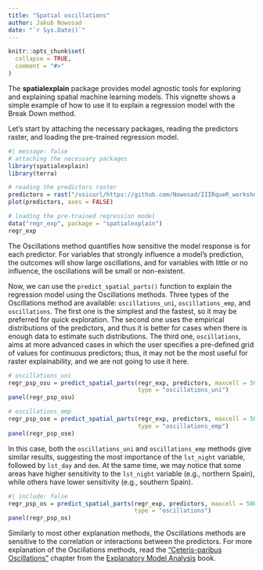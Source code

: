 ```yaml
---
title: "Spatial oscillations"
author: Jakub Nowosad
date: "`r Sys.Date()`"
---
```



```r
knitr::opts_chunk$set(
  collapse = TRUE,
  comment = "#>"
)
```

The **spatialexplain** package provides model agnostic tools for exploring and explaining spatial machine learning models. 
This vignette shows a simple example of how to use it to explain a regression model with the Break Down method.

Let's start by attaching the necessary packages, reading the predictors raster, and loading the pre-trained regression model.

```r
#| message: false
# attaching the necessary packages
library(spatialexplain)
library(terra)

# reading the predictors raster
predictors = rast("/vsicurl/https://github.com/Nowosad/IIIRqueR_workshop_materials/raw/refs/heads/main/data/predictors.tif")
plot(predictors, axes = FALSE)

# loading the pre-trained regression model
data("regr_exp", package = "spatialexplain")
regr_exp
```

The Oscillations method quantifies how sensitive the model response is for each predictor.
For variables that strongly influence a model’s prediction, the outcomes will show large oscillations, and for variables with little or no influence, the oscillations will be small or non-existent.

Now, we can use the `predict_spatial_parts()` function to explain the regression model using the Oscillations methods.
Three types of the Oscillations method are available: `oscillations_uni`, `oscillations_emp`, and `oscillations`.
The first one is the simplest and the fastest, so it may be preferred for quick exploration.
The second one uses the empirical distributions of the predictors, and thus it is better for cases when there is enough data to estimate such distributions.
The third one, `oscillations`, aims at more advanced cases in which the user specifies a pre-defined grid of values for continuous predictors; thus, it may not be the most useful for raster explainability, and we are not going to use it here.

```r
# oscillations_uni
regr_psp_osu = predict_spatial_parts(regr_exp, predictors, maxcell = 500,
                                     type = "oscillations_uni")
panel(regr_psp_osu)

# oscillations_emp
regr_psp_ose = predict_spatial_parts(regr_exp, predictors, maxcell = 500,
                                     type = "oscillations_emp")
panel(regr_psp_ose)
```

In this case, both the `oscillations_uni` and `oscillations_emp` methods give similar results, suggesting the most importance of the `lst_night` variable, followed by `lst_day` and `dem`.
At the same time, we may notice that some areas have higher sensitivity to the `lst_night` variable (e.g., northern Spain), while others have lower sensitivity (e.g., southern Spain).

```r
#| include: false
regr_psp_os = predict_spatial_parts(regr_exp, predictors, maxcell = 500,
                                    type = "oscillations")
panel(regr_psp_os)
```

Similarly to most other explanation methods, the Oscillations methods are sensitive to the correlation or interactions between the predictors.
For more explanation of the Oscillations methods, read the ["Ceteris-paribus Oscillations"](https://ema.drwhy.ai/ceterisParibusOscillations.html) chapter from the [Explanatory Model Analysis](https://ema.drwhy.ai/) book. 
